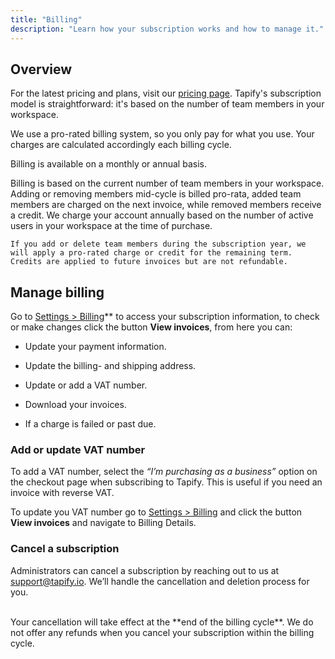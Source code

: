```yaml
---
title: "Billing"
description: "Learn how your subscription works and how to manage it."
---
```


## Overview

For the latest pricing and plans, visit our [pricing page](https://tapify.app/pricing). Tapify's subscription model is straightforward: it's based on the number of team members in your workspace.&#x20;

We use a pro-rated billing system, so you only pay for what you use. Your charges are calculated accordingly each billing cycle.

Billing is available on a monthly or annual basis.

<Tabs>
  <Tab title="Monthly">
    Billing is based on the current number of team members in your workspace. Adding or removing members mid-cycle is billed pro-rata, added team members are charged on the next invoice, while removed members receive a credit.
  </Tab>

  <Tab title="Annually">
    We charge your account annually based on the number of active users in your workspace at the time of purchase.

    If you add or delete team members during the subscription year, we will apply a pro-rated charge or credit for the remaining term. Credits are applied to future invoices but are not refundable.
  </Tab>
</Tabs>

## Manage  billing

Go to [Settings > Billing](https://tapify.app/settings/billing)\*\* to access your subscription information, to check or make changes click the button **View invoices**, from here you can:

* Update your payment information.

* Update the billing- and shipping address.

* Update or add a VAT number.

* Download your invoices.

* If a charge is failed or past due.

### Add or update VAT number

To add a VAT number, select the *“I’m purchasing as a business”* option on the checkout page when subscribing to Tapify. This is useful if you need an invoice with reverse VAT.&#x20;

To update you VAT number go to [Settings > Billing](https://tapify.app/settings/billing) and click the button **View invoices** and navigate to Billing Details.

### Cancel a subscription

Administrators can cancel a subscription by reaching out to us at [support@tapify.io](mailto:support@tapify.io). We’ll handle the cancellation and deletion process for you.

<br />

<Note>
  Your cancellation will take effect at the **end of the billing cycle**. We do not offer any refunds when you cancel your subscription within the billing cycle.
</Note>